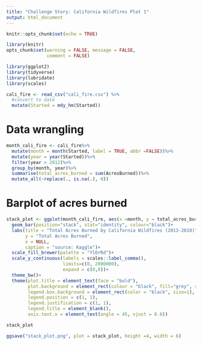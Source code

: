 ```yaml
---
title: "Challenge Story: California Wildfires Plot 1"
output: html_document
---
```


```r
knitr::opts_chunk$set(echo = TRUE)
```

```r
library(knitr)
opts_chunk$set(warning = FALSE, message = FALSE, 
               comment = FALSE)
```

```r
library(ggplot2)
library(tidyverse)
library(lubridate)
library(scales)
```

```r
cali_fire <- read_csv("cali_fire.csv") %>% 
  #convert to date
  mutate(Started = mdy_hm(Started))
```
# Data wrangling 
```r
month_cali_fire <- cali_fire%>%
  mutate(month = month(Started, label = TRUE, abbr =FALSE))%>%
  mutate(year = year(Started))%>%
  filter(year > 2012)%>%
  group_by(month, year)%>%
  summarise(total_acres_burned = sum(AcresBurned))%>%
  mutate_all(~replace(., is.na(.), 0))
```
# Barplot of acres burned

```r
stack_plot <- ggplot(month_cali_fire, aes(x =month, y = total_acres_burned, fill= as.factor(year)))+ 
  geom_bar(position="stack", stat="identity", colour="black")+ 
  labs(title = "Total Acres Burned by California Wildfires (2013-2019)",
       y = "Total Acres Burned",
       x = NULL,
       caption = "source: Kaggle")+
  scale_fill_brewer(palette = "YlOrRd")+
  scale_y_continuous(labels = scales::label_comma(),
                     limits=c(0, 2000000),
                     expand = c(0,0))+
  theme_bw()+
  theme(plot.title = element_text(face = "bold"),
        plot.background = element_rect(colour = "black", fill="grey", size=2),
        legend.box.background = element_rect(color = "black", size=1),
        legend.position = c(1, 1), 
        legend.justification = c(1, 1),
        legend.title = element_blank(),
        axis.text.x = element_text(angle = 45, vjust = 0.6))

stack_plot
```

```r
ggsave("stack_plot.png", plot = stack_plot, height =4, width = 6)
```


